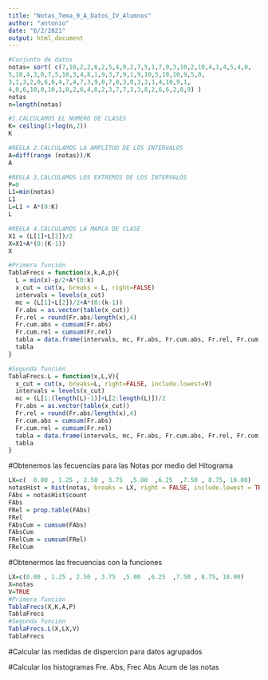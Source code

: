 ```yaml
---
title: "Notas_Tema_9_A_Datos_IV_Alumnos"
author: "antonio"
date: "6/2/2021"
output: html_document
---
```


```r

#Conjunto de datos
notas= sort( c(7,10,2,2,6,2,5,4,9,2,7,5,1,7,0,3,10,2,10,4,1,4,5,4,0,
5,10,4,3,0,7,5,10,3,4,8,1,9,3,7,9,1,9,10,5,10,10,9,5,0,
3,1,3,2,0,6,6,4,7,4,7,3,9,0,7,0,3,0,3,3,1,4,10,9,1,
4,0,6,10,0,10,1,0,2,6,4,8,2,3,7,7,3,3,8,2,6,6,2,8,9) )
notas
n=length(notas)

#1.CALCULAMOS EL NUMERO DE CLASES 
K= ceiling(1+log(n,2)) 
K   

#REGLA 2.CALCULAMOS LA AMPLITUD DE LOS INTERVALOS
A=diff(range (notas))/K   
A

#REGLA 3.CALCULAMOS LOS EXTREMOS DE LOS INTERVALOS
P=0
L1=min(notas)
L1
L=L1 + A*(0:K) 
L 

#REGLA 4.CALCULAMOS LA MARCA DE CLASE
X1 = (L[1]+L[2])/2
X=X1+A*(0:(K-1))
X
```


```r

#Primera función
TablaFrecs = function(x,k,A,p){ 
  L = min(x)-p/2+A*(0:k)
  x_cut = cut(x, breaks = L, right=FALSE)
  intervals = levels(x_cut)
  mc = (L[1]+L[2])/2+A*(0:(k-1))
  Fr.abs = as.vector(table(x_cut)) 
  Fr.rel = round(Fr.abs/length(x),4) 
  Fr.cum.abs = cumsum(Fr.abs) 
  Fr.cum.rel = cumsum(Fr.rel)
  tabla = data.frame(intervals, mc, Fr.abs, Fr.cum.abs, Fr.rel, Fr.cum.rel)
  tabla
}

#Segunda función
TablaFrecs.L = function(x,L,V){
  x_cut = cut(x, breaks=L, right=FALSE, include.lowest=V)
  intervals = levels(x_cut)
  mc = (L[1:(length(L)-1)]+L[2:length(L)])/2
  Fr.abs = as.vector(table(x_cut)) 
  Fr.rel = round(Fr.abs/length(x),4)
  Fr.cum.abs = cumsum(Fr.abs)
  Fr.cum.rel = cumsum(Fr.rel)
  tabla = data.frame(intervals, mc, Fr.abs, Fr.cum.abs, Fr.rel, Fr.cum.rel)
  tabla
}

```


#Obtenemos las fecuencias para las Notas por medio del Hitograma
```r
LX=c(  0.00 , 1.25 , 2.50 , 3.75  ,5.00  ,6.25  ,7.50 , 8.75, 10.00)
notasHist = hist(notas, breaks = LX, right = FALSE, include.lowest = TRUE, plot = FALSE)
FAbs = notasHist$count
FAbs
FRel = prop.table(FAbs)
FRel
FAbsCum = cumsum(FAbs)
FAbsCum
FRelCum = cumsum(FRel)
FRelCum


```

#Obtenermos las frecuencias con la funciones

```r
LX=c(0.00 , 1.25 , 2.50 , 3.75  ,5.00  ,6.25  ,7.50 , 8.75, 10.00)
X=notas
V=TRUE
#Primera función
TablaFrecs(X,K,A,P)
TablaFrecs
#Segunda función
TablaFrecs.L(X,LX,V)  
TablaFrecs  
```

#Calcular las medidas de dispercion para datos agrupados 

#Calcular los histogramas Fre. Abs, Frec Abs Acum de las notas






